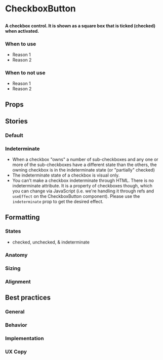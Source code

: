 
# CheckboxButton

##

<h4>
  A checkbox control. It is shown as a square box that is ticked (checked) when activated.
</h4>

<Canvas>
  <Story id="components-checkboxbutton--default" />
</Canvas>

### When to use
- Reason 1
- Reason 2

### When to not use
- Reason 1
- Reason 2

## Props

<ArgsTable of={CheckboxButton} />

## Stories

### Default

<Canvas>
  <Story id="components-checkboxbutton--default" />
</Canvas>

### Indeterminate

- When a checkbox "owns" a number of sub-checkboxes and any one or more of the sub-checkboxes have a different state than the others, the owning checkbox is in the indeterminate state (or "partially" checked)
- The indeterminate state of a checkbox is visual only.
- You can’t make a checkbox indeterminate through HTML. There is no indeterminate attribute. It is a property of checkboxes though, which you can change via JavaScript (i.e. we're handling it through refs and `useEffect` on the CheckboxButton component). Please use the `indeterminate` prop to get the desired effect.

<Canvas>
  <Story id="components-checkboxbutton--indeterminate" />
</Canvas>

## Formatting

### States

- checked, unchecked, & indeterminate

### Anatomy

### Sizing

### Alignment


## Best practices

### General

### Behavior

### Implementation

### UX Copy
